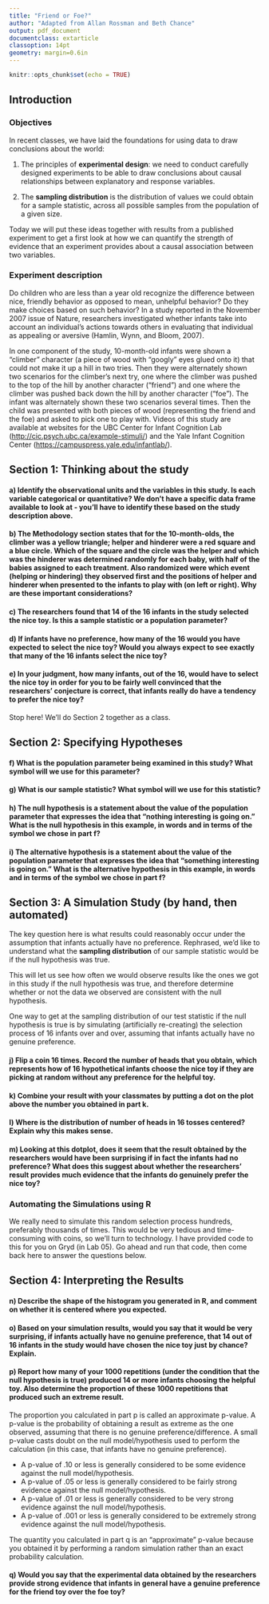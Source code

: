```yaml
---
title: "Friend or Foe?"
author: "Adapted from Allan Rossman and Beth Chance"
output: pdf_document
documentclass: extarticle
classoption: 14pt
geometry: margin=0.6in
---
```


```r
knitr::opts_chunk$set(echo = TRUE)
```

## Introduction

### Objectives

In recent classes, we have laid the foundations for using data to draw conclusions about the world:

 1. The principles of **experimental design**: we need to conduct carefully designed experiments to be able to draw conclusions about causal relationships between explanatory and response variables.
 
 2. The **sampling distribution** is the distribution of values we could obtain for a sample statistic, across all possible samples from the population of a given size.

Today we will put these ideas together with results from a published experiment to get a first look at how we can quantify the strength of evidence that an experiment provides about a causal association between two variables.

### Experiment description

Do children who are less than a year old recognize the difference between nice, friendly behavior as
opposed to mean, unhelpful behavior? Do they make choices based on such behavior? In a
study reported in the November 2007 issue of Nature, researchers investigated whether infants
take into account an individual's actions towards others in evaluating that individual as appealing
or aversive (Hamlin, Wynn, and Bloom, 2007).

In one component of the study, 10-month-old infants were shown a "climber" character
(a piece of wood with "googly" eyes glued onto it) that
could not make it up a hill in two tries. Then they were alternately shown two scenarios for the
climber's next try, one where the climber was pushed to the top of the hill by another character
("friend") and one where the climber was pushed back down the hill by another character
("foe"). The infant was alternately shown these two scenarios several times. Then the child was
presented with both pieces of wood (representing the friend and the foe) and asked to pick one to
play with. Videos of this study are available at websites for the UBC Center for Infant Cognition Lab (<http://cic.psych.ubc.ca/example-stimuli/>) and the Yale Infant Cognition Center (<https://campuspress.yale.edu/infantlab/>).

## Section 1: Thinking about the study

#### a) Identify the observational units and the variables in this study.  Is each variable categorical or quantitative?  We don't have a specific data frame available to look at - you'll have to identify these based on the study description above.

\vspace{4cm}

#### b) The Methodology section states that for the 10-month-olds, the climber was a yellow triangle; helper and hinderer were a red square and a blue circle.  Which of the square and the circle was the helper and which was the hinderer was determined randomly for each baby, with half of the babies assigned to each treatment.  Also randomized were which event (helping or hindering) they observed first and the positions of helper and hinderer when presented to the infants to play with (on left or right). Why are these important considerations?

\newpage

#### c) The researchers found that 14 of the 16 infants in the study selected the nice toy. Is this a sample statistic or a population parameter?

\vspace{4cm}

#### d) If infants have no preference, how many of the 16 would you have expected to select the nice toy? Would you always expect to see exactly that many of the 16 infants select the nice toy?

\vspace{5cm}

#### e) In your judgment, how many infants, out of the 16, would have to select the nice toy in order for you to be fairly well convinced that the researchers' conjecture is correct, that infants really do have a tendency to prefer the nice toy?

\vspace{5cm}

Stop here!  We'll do Section 2 together as a class.

\newpage

## Section 2: Specifying Hypotheses

#### f) What is the population parameter being examined in this study?  What symbol will we use for this parameter?

\vspace{3cm}

#### g) What is our sample statistic?  What symbol will we use for this statistic?

\vspace{3cm}

#### h) The null hypothesis is a statement about the value of the population parameter that expresses the idea that "nothing interesting is going on."  What is the null hypothesis in this example, in words and in terms of the symbol we chose in part f?

\vspace{3cm}

#### i) The alternative hypothesis is a statement about the value of the population parameter that expresses the idea that "something interesting is going on."  What is the alternative hypothesis in this example, in words and in terms of the symbol we chose in part f?

\vspace{3cm}

\newpage

## Section 3: A Simulation Study (by hand, then automated)

The key question here is what results could reasonably occur under the assumption that infants actually have no preference.  Rephrased, we'd like to understand what the **sampling distribution** of our sample statistic would be if the null hypothesis was true.

This will let us see how often we would observe results like the ones we got in this study if the null hypothesis was true, and therefore determine whether or not the data we observed are consistent with the null hypothesis.

One way to get at the sampling distribution of our test statistic if the null hypothesis is true is by simulating (artificially re-creating) the selection process of 16 infants over and over, assuming that infants actually have no genuine preference.

#### j) Flip a coin 16 times. Record the number of heads that you obtain, which represents how of 16 hypothetical infants choose the nice toy if they are picking at random without any preference for the helpful toy.

\vspace{2cm}

#### k) Combine your result with your classmates by putting a dot on the plot above the number you obtained in part k.

#### l) Where is the distribution of number of heads in 16 tosses centered?  Explain why this makes sense.

\vspace{3cm}

#### m) Looking at this dotplot, does it seem that the result obtained by the researchers would have been surprising if in fact the infants had no preference? What does this suggest about whether the researchers' result provides much evidence that the infants do genuinely prefer the nice toy?

\newpage

### Automating the Simulations using R

We really need to simulate this random selection process hundreds, preferably thousands of times. This would be very tedious and time-consuming with coins, so we'll turn to technology.  I have provided code to this for you on Gryd (in Lab 05).  Go ahead and run that code, then come back here to answer the questions below.

## Section 4: Interpreting the Results

#### n) Describe the shape of the histogram you generated in R, and comment on whether it is centered where you expected.

\vspace{3cm}

#### o) Based on your simulation results, would you say that it would be very surprising, if infants actually have no genuine preference, that 14 out of 16 infants in the study would have chosen the nice toy just by chance? Explain.

\vspace{3cm}

#### p) Report how many of your 1000 repetitions (under the condition that the null hypothesis is true) produced 14 or more infants choosing the helpful toy. Also determine the proportion of these 1000 repetitions that produced such an extreme result.

\newpage

The proportion you calculated in part p is called an approximate p-value.  A p-value is the probability of obtaining a
result as extreme as the one observed, assuming that there is no genuine preference/difference.
A small p-value casts doubt on the null model/hypothesis used to perform the calculation (in
this case, that infants have no genuine preference).

* A p-value of .10 or less is generally considered to be some evidence against the
null model/hypothesis.
* A p-value of .05 or less is generally considered to be fairly strong evidence
against the null model/hypothesis.
* A p-value of .01 or less is generally considered to be very strong evidence against
the null model/hypothesis.
* A p-value of .001 or less is generally considered to be extremely strong evidence
against the null model/hypothesis.

The quantity you calculated in part q is an "approximate" p-value because you obtained it by performing a random simulation rather than an exact probability calculation.

#### q) Would you say that the experimental data obtained by the researchers provide strong evidence that infants in general have a genuine preference for the friend toy over the foe toy?

\vspace{4cm}
